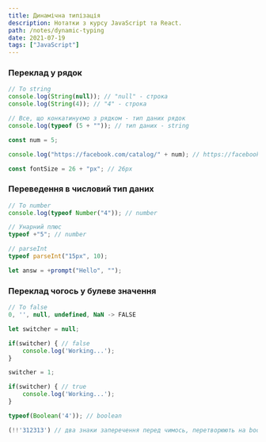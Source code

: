 ```yaml
---
title: Динамічна типізація
description: Нотатки з курсу JavaScript та React.
path: /notes/dynamic-typing
date: 2021-07-19
tags: ["JavaScript"]
---
```


### Переклад у рядок

```jsx
// To string
console.log(String(null)); // "null" - строка
console.log(String(4)); // "4" - строка

// Все, що конкатинуємо з рядком - тип даних рядок
console.log(typeof (5 + "")); // тип даних - string

const num = 5;

console.log("https://facebook.com/catalog/" + num); // https://facebook.com/catalog/5

const fontSize = 26 + "px"; // 26px
```

### Переведення в числовий тип даних

```jsx
// To number
console.log(typeof Number("4")); // number

// Унарний плюс
typeof +"5"; // number

// parseInt
typeof parseInt("15px", 10);

let answ = +prompt("Hello", "");
```

### Переклад чогось у булеве значення

```jsx
// To false
0, '', null, undefined, NaN -> FALSE

let switcher = null;

if(switcher) { // false
	console.log('Working...');
}

switcher = 1;

if(switcher) { // true
	console.log('Working...');
}

typeof(Boolean('4')); // boolean

(!!'312313') // два знаки заперечення перед чимось, перетворюють на boolean
```

